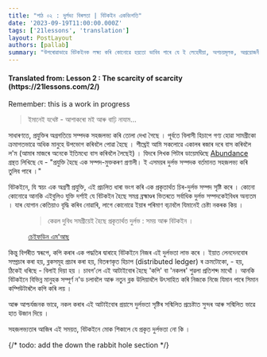 ```yaml
---
title: "পাঠ ০২ : দুৰ্লভ্য বিৰলতা | বিটকইন একবিংশতি"
date: '2023-09-19T11:00:00.000Z'
tags: ['21lessons', 'translation']
layout: PostLayout
authors: [pallab]
summary: "উপৰোৱাভাৱে বিটকইনক লক্ষ্য কৰি কোনোৱে হয়তো ভাবিব পাৰে যে ই লেহেমীয়া, অপচয়মূলক, অপ্ৰয়োজনীয় তথা অযথা ভীতিগ্ৰস্ত এক ব্যৱস্থা । আকৌ, অনুসন্ধিৎসু ভাৱে বিটকইনক লক্ষ্য কৰি কোনোৱে হয়তো পাব পাৰে যে কথাবোৰ আচলতে প্ৰথমবাৰতে দেখাৰ দৰে নহয় ।..."
---
```


<div style={{textAlign:"center"}}>
    <h4> Translated from: Lesson 2 : The scarcity of scarcity (https://21lessons.com/2/) </h4>
    <p style={{color:"red"}}> Remember: this is a work in progress </p>
</div>


> ইমানেই যথেষ্ট - আশাকৰো মই আৰু বাঢ়ি নাযাম...

সাধাৰণতে, প্ৰযুক্তিৰ অগ্ৰগতিয়ে সম্পদক সহজলভ্য কৰি তোলা দেখা গৈছে ।
পূৰ্বতে বিলাসী হিচাপে গণ্য হোৱা সামগ্ৰীকো ক্ৰমাগতভাৱে অধিক মানুহে উপভোগ কৰিবলৈ পোৱা হৈছে ।
শীঘ্ৰেই আমি সকলোৱে একালৰ ৰজাৰ দৰে বাস কৰিবলৈ ল'ম (আমাৰ মাজৰে অনেকে ইতিমধ্যে বাস কৰিবলৈ লৈছেই) ।
যিদৰে লিখক পিটাৰ ডায়েমণ্ডিছে [Abundance](https://www.diamandis.com/abundance) গ্ৰন্থত লিখিছে যে -
"প্ৰযুক্তি হৈছে এক সম্পদ-মুক্তকৰণ প্ৰণালী। ই এসময়ৰ দুৰ্লভ সম্পদক বৰ্তমানত সহজলভ্য কৰি তুলিব পাৰে ।"

বিটকইনে, যি স্বয়ং এক অগ্ৰণী প্ৰযুক্তি, এই প্ৰচলিত ধাৰা ভংগ কৰি এক প্ৰকৃতাৰ্থত চিৰ-দুৰ্লভ সম্পদ সৃষ্টি কৰে ।
কোনো কোনোৱে আনকি এইবুলিও যুক্তি দৰ্শাই যে বিটকইন হৈছে সমগ্ৰ ব্ৰহ্মাণ্ডৰ ভিতৰতে সৰ্বাধিক দুৰ্লভ সম্পদকেইবিধৰ অন্যতম ।
যাৰ যোগান কেতিয়াও বৃদ্ধি কৰিব নোৱাৰি, লাগে কোনোৱে ইয়াৰ পৰিমাণ বঢ়াবলৈ যিমানেই চেষ্টা নকৰক কিয় ।

<figure>
  <blockquote>
    কেৱল দুবিধ সমগ্ৰীয়েই হৈছে প্ৰকৃতাৰ্থত দুৰ্লভ : সময় আৰু বিটকইন ।
  </blockquote>
  <figcaption> <a href="https://youtu.be/Zbm772vF-5M?t=840" target="_blank"> চেইফডিন এম'আছ </a></figcaption>
</figure>

কিন্তু বিপৰীত স্বৰূপে, কপি কৰাৰ এক পদ্ধতিৰ দ্বাৰাহে বিটকইনে নিজৰ এই দুৰ্লভতা লাভ কৰে ।
ইয়াত লেনদেনবোৰ সম্প্ৰচাৰ কৰা হয়, ব্লকসমূহ প্ৰচাৰ কৰা হয়, বিতৰণকৃত হিচাপ (distributed ledger) ৰ ক্ৰমটোকো, - হয়, ঠিকেই ধৰিছে - বিলাই দিয়া হয় ।
চাবগ'লে এই আটাইবোৰ হৈছে 'কপি' বা 'নকলৰ' শুৱলা প্ৰতিশব্দ মাথোঁ ।
আনকি বিটকইনে বিভিন্ন মানুহক সম্পূৰ্ণ ন'ড চলাবলৈ আৰু নতুন ব্লক উলিয়াবলৈ উৎসাহিত কৰি নিজকে নিজে যিমান পাৰে সিমান কম্পিউটাৰলৈ কপি কৰি লয় । 

আৰু আশ্চৰ্যজনক ভাৱে, নকল কৰাৰ এই আটাইবোৰ প্ৰয়াসে দুৰ্লভতা সৃষ্টিৰ সন্মিলিত প্ৰচেষ্টাত সুন্দৰ আৰু সন্মিলিত ভাৱে হাত উজান দিয়ে ।

সহজলভ্যতাৰ আজিৰ এই সময়ত, বিটকইনে মোক শিকালে যে প্ৰকৃত দুৰ্লভতা নো কি ।

{/* todo: add the down the rabbit hole section */}